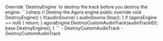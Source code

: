 <PlatformWrapper platform="unity">
Override `DestroyEngine` to destroy the track before you destroy the engine:
    ```csharp
    // Destroy the Agora engine
    public override void DestroyEngine()
    {
        if(audioSource)
        {
            audioSource.Stop();
        }
        if (agoraEngine == null)
        {
            return;
        }
        agoraEngine.DestroyCustomAudioTrack(audioTrackID);
        base.DestroyEngine();
    }
    ```
<ProductWrapper product="voice-calling">
    - <Link to="{{Global.API_REF_UNITY_ROOT_VOICE_SDK}}/api_imediaengine_destroycustomaudiotrack.html">DestroyCustomAudioTrack</Link>
</ProductWrapper>
<ProductWrapper notAllowed="voice-calling">
    - <Link to="{{Global.API_REF_UNITY_ROOT}}/api_imediaengine_destroycustomaudiotrack.html">DestroyCustomAudioTrack</Link>
</ProductWrapper>

</PlatformWrapper>